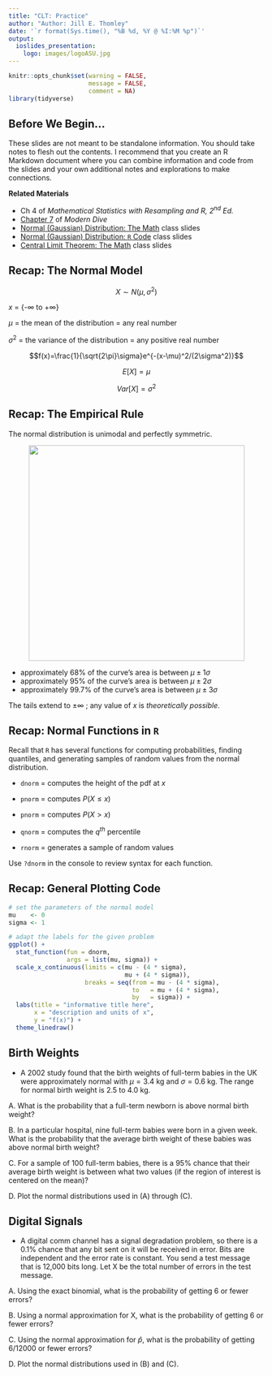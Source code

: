 ```yaml
---
title: "CLT: Practice"
author: "Author: Jill E. Thomley"
date: '`r format(Sys.time(), "%B %d, %Y @ %I:%M %p")`'
output: 
  ioslides_presentation:
    logo: images/logoASU.jpg
---
```


```r
knitr::opts_chunk$set(warning = FALSE, 
                      message = FALSE, 
                      comment = NA)
library(tidyverse)
```


## Before We Begin...

These slides are not meant to be standalone information. You should take notes to flesh out the contents. I recommend that you create an R Markdown document where you can combine information and code from the slides and your own additional notes and explorations to make connections.

**Related Materials**

* Ch 4 of *Mathematical Statistics with Resampling and R, 2^nd^ Ed.*
* [Chapter 7](https://moderndive.com/7-sampling.html) of *Modern Dive*
* [Normal (Gaussian) Distribution: The Math ](https://stat-jet-asu.github.io/StatisticalDataAnalysis1/Slides/NormalDistributionTheory.html) class slides
* [Normal (Gaussian) Distribution: `R` Code ](https://stat-jet-asu.github.io/StatisticalDataAnalysis1/Slides/NormalDistributionRCode.html) class slides
* [Central Limit Theorem: The Math ](https://stat-jet-asu.github.io/StatisticalDataAnalysis1/Slides/CLTPractice.html) class slides


## Recap: The Normal Model

$$X \sim N(\mu,\sigma^2)$$

$x$ = {-$\infty$ to +$\infty$} 

$\mu$ = the mean of the distribution = any real number

$\sigma^2$ = the variance of the distribution = any positive real number

$$f(x)=\frac{1}{\sqrt{2\pi}\sigma}e^{-(x-\mu)^2/(2\sigma^2)}$$

$$E[X] = \mu$$

$$Var[X] = \sigma^2$$


## Recap: The Empirical Rule

The normal distribution is unimodal and perfectly symmetric.

<p style="text-align: center;"><img src="https://stat-jet-asu.github.io/Moodlepics/normaldist.jpg" width = 425></p>

* approximately 68% of the curve's area is between $\mu \pm 1\sigma$ 
* approximately 95% of the curve's area is between $\mu \pm 2\sigma$ 
* approximately 99.7% of the curve's area is between $\mu \pm 3\sigma$ 

The tails extend to $\pm \infty$ ; any value of $x$ is *theoretically possible*.


## Recap: Normal Functions in `R`

Recall that `R` has several functions for computing probabilities, finding quantiles, and generating samples of random values from the normal distribution.

* `dnorm` = computes the height of the pdf at $x$

* `pnorm` = computes $P(X \leq x)$

* `pnorm` = computes $P(X > x)$

* `qnorm` = computes the $q^{th}$ percentile

* `rnorm` = generates a sample of random values

Use `?dnorm` in the console to review syntax for each function.


## Recap: General Plotting Code

```r
# set the parameters of the normal model
mu    <- 0
sigma <- 1

# adapt the labels for the given problem
ggplot() + 
  stat_function(fun = dnorm, 
                args = list(mu, sigma)) +
  scale_x_continuous(limits = c(mu - (4 * sigma), 
                                mu + (4 * sigma)),
                     breaks = seq(from = mu - (4 * sigma), 
                                  to   = mu + (4 * sigma), 
                                  by   = sigma)) +
  labs(title = "informative title here", 
       x = "description and units of x", 
       y = "f(x)") + 
  theme_linedraw()
```


## Birth Weights

* A 2002 study found that the birth weights of full-term babies in the UK were approximately normal with $\mu = 3.4$ kg and $\sigma = 0.6$ kg. The range for normal birth weight is 2.5 to 4.0 kg. 

A. What is the probability that a full-term newborn is above normal birth weight?

B. In a particular hospital, nine full-term babies were born in a given week. What is the probability that the average birth weight of these babies was above normal birth weight?

C. For a sample of 100 full-term babies, there is a 95% chance that their average birth weight is between what two values (if the region of interest is centered on the mean)?

D. Plot the normal distributions used in (A) through (C).


## Digital Signals

* A digital comm channel has a signal degradation problem, so there is a 0.1% chance that any bit sent on it will be received in error. Bits are independent and the error rate is constant. You send a test message that is 12,000 bits long. Let X be the total number of errors in the test message.

A. Using the exact binomial, what is the probability of getting 6 or fewer errors?

B. Using a normal approximation for X, what is the probability of getting 6 or fewer errors?

C. Using the normal approximation for $\hat{p}$, what is the probability of getting 6/12000 or fewer errors?

D. Plot the normal distributions used in (B) and (C).